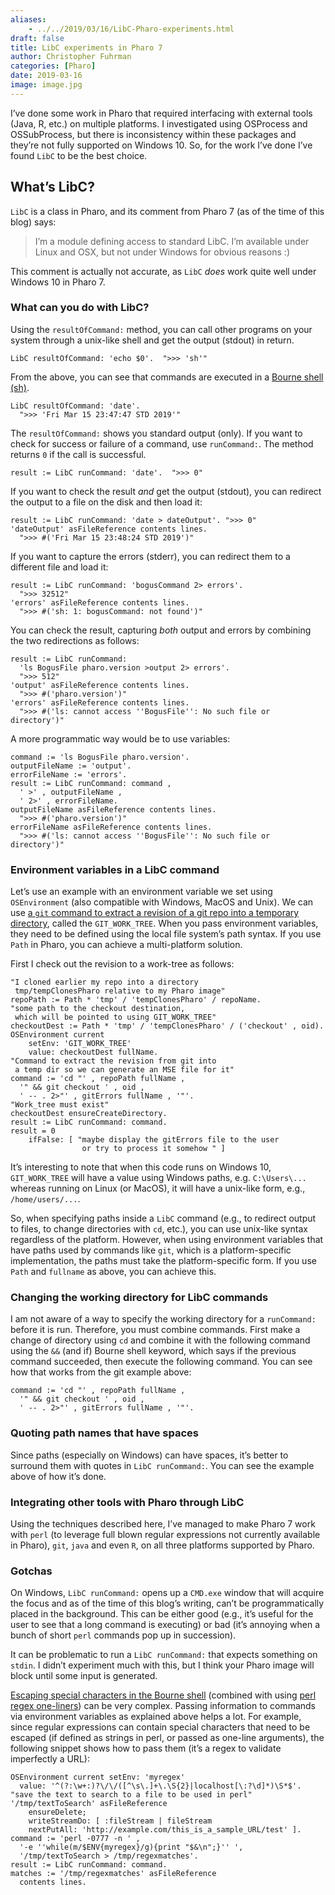 ```yaml
---
aliases: 
    - ../../2019/03/16/LibC-Pharo-experiments.html
draft: false
title: LibC experiments in Pharo 7
author: Christopher Fuhrman
categories: [Pharo]
date: 2019-03-16
image: image.jpg
---
```


I've done some work in Pharo that required interfacing with external tools (Java, R, etc.) on multiple platforms. I investigated using OSProcess and OSSubProcess, but there is inconsistency within these packages and they're not fully supported on Windows 10. So, for the work I've done I've found `LibC` to be the best choice.

## What's LibC?

`LibC` is a class in Pharo, and its comment from Pharo 7 (as of the time of this blog) says:

> I'm a module defining access to standard LibC. 
> I'm available under Linux and OSX, but not under Windows for obvious reasons :)

This comment is actually not accurate, as `LibC` _does_ work quite well under Windows 10 in Pharo 7.

### What can you do with LibC?

Using the `resultOfCommand:` method, you can call other programs on your system through a unix-like shell and get the output (stdout) in return. 

```smalltalk
LibC resultOfCommand: 'echo $0'.  ">>> 'sh'"
```

From the above, you can see that commands are executed in a [Bourne shell (sh)](http://www.informit.com/articles/article.aspx?p=350778&seqNum=4). 

```smalltalk
LibC resultOfCommand: 'date'.  
  ">>> 'Fri Mar 15 23:47:47 STD 2019'"
```

The `resultOfCommand:` shows you standard output (only). If you want to check for success or failure of a command, use `runCommand:`. The method returns `0` if the call is successful.

```smalltalk
result := LibC runCommand: 'date'.  ">>> 0"
```

If you want to check the result _and_ get the output (stdout), you can redirect the output to a file on the disk and then load it:

```smalltalk
result := LibC runCommand: 'date > dateOutput'. ">>> 0"
'dateOutput' asFileReference contents lines. 
  ">>> #('Fri Mar 15 23:48:24 STD 2019')"
```

If you want to capture the errors (stderr), you can redirect them to a different file and load it:

```smalltalk
result := LibC runCommand: 'bogusCommand 2> errors'. 
  ">>> 32512"
'errors' asFileReference contents lines. 
  ">>> #('sh: 1: bogusCommand: not found')"
```

You can check the result, capturing _both_ output and errors by combining the two redirections as follows:

```smalltalk
result := LibC runCommand: 
  'ls BogusFile pharo.version >output 2> errors'. 
  ">>> 512"
'output' asFileReference contents lines. 
  ">>> #('pharo.version')"
'errors' asFileReference contents lines. 
  ">>> #('ls: cannot access ''BogusFile'': No such file or directory')"
```

A more programmatic way would be to use variables:

```smalltalk
command := 'ls BogusFile pharo.version'.
outputFileName := 'output'.
errorFileName := 'errors'.
result := LibC runCommand: command , 
  ' >' , outputFileName , 
  ' 2>' , errorFileName.
outputFileName asFileReference contents lines. 
  ">>> #('pharo.version')"
errorFileName asFileReference contents lines. 
  ">>> #('ls: cannot access ''BogusFile'': No such file or directory')"
```

### Environment variables in a LibC command

Let's use an example with an environment variable we set using `OSEnvironment` (also compatible with Windows, MacOS and Unix). We can use [a `git` command to extract a revision of a git repo into a temporary directory](https://stackoverflow.com/a/46942812/1168342), called the `GIT_WORK_TREE`. When you pass environment variables, they need to be defined using the local file system's path syntax. If you use `Path` in Pharo, you can achieve a multi-platform solution.

First I check out the revision to a work-tree as follows:

```smalltalk
"I cloned earlier my repo into a directory 
 tmp/tempClonesPharo relative to my Pharo image"
repoPath := Path * 'tmp' / 'tempClonesPharo' / repoName.
"some path to the checkout destination, 
 which will be pointed to using GIT_WORK_TREE"
checkoutDest := Path * 'tmp' / 'tempClonesPharo' / ('checkout' , oid). 
OSEnvironment current
    setEnv: 'GIT_WORK_TREE'
	value: checkoutDest fullName.
"Command to extract the revision from git into 
 a temp dir so we can generate an MSE file for it"
command := 'cd "' , repoPath fullName , 
  '" && git checkout ' , oid , 
  ' -- . 2>"' , gitErrors fullName , '"'.
"Work_tree must exist"
checkoutDest ensureCreateDirectory.
result := LibC runCommand: command.
result = 0
	ifFalse: [ "maybe display the gitErrors file to the user 
                or try to process it somehow " ]
```

It's interesting to note that when this code runs on Windows 10, `GIT_WORK_TREE` will have a value using Windows paths, e.g. `C:\Users\...` whereas running on Linux (or MacOS), it will have a unix-like form, e.g., `/home/users/...`.

So, when specifying paths inside a `LibC` command (e.g., to redirect output to files, to change directories with `cd`, etc.), you can use unix-like syntax regardless of the platform. However, when using environment variables that have paths used by commands like `git`, which is a platform-specific implementation, the paths must take the platform-specific form. If you use `Path` and `fullname` as above, you can achieve this. 

### Changing the working directory for LibC commands

I am not aware of a way to specify the working directory for a `runCommand:` before it is run. Therefore, you must combine commands. First make a change of directory using `cd` and combine it with the following command using the `&&` (and if) Bourne shell keyword, which says if the previous command succeeded, then execute the following command. You can see how that works from the git example above:

```smalltalk
command := 'cd "' , repoPath fullName , 
  '" && git checkout ' , oid , 
  ' -- . 2>"' , gitErrors fullName , '"'.
```

### Quoting path names that have spaces

Since paths (especially on Windows) can have spaces, it's better to surround them with quotes in `LibC runCommand:`. You can see the example above of how it's done.

### Integrating other tools with Pharo through LibC

Using the techniques described here, I've managed to make Pharo 7 work with `perl` (to leverage full blown regular expressions not currently available in Pharo), `git`, `java` and even `R`, on all three platforms supported by Pharo. 

### Gotchas

On Windows, `LibC runCommand:` opens up a `CMD.exe` window that will acquire the focus and as of the time of this blog's writing, can't be programmatically placed in the background. This can be either good (e.g., it's useful for the user to see that a long command is executing) or bad (it's annoying when a bunch of short `perl` commands pop up in succession). 

It can be problematic to run a `LibC runCommand:` that expects something on `stdin`. I didn't experiment much with this, but I think your Pharo image will block until some input is generated.

[Escaping special characters in the Bourne shell](https://unix.stackexchange.com/a/296147/248429) (combined with using [perl regex one-liners](https://www.rexegg.com/regex-perl-one-liners.html)) can be very complex. Passing information to commands via environment variables as explained above helps a lot. For example, since regular expressions can contain special characters that need to be escaped (if defined as strings in perl, or passed as one-line arguments), the following snippet shows how to pass them (it's a regex to validate imperfectly a URL):

```smalltalk
OSEnvironment current setEnv: 'myregex' 
  value: '^(?:\w+:)?\/\/([^\s\.]+\.\S{2}|localhost[\:?\d]*)\S*$'.
"save the text to search to a file to be used in perl"
'/tmp/textToSearch' asFileReference
	ensureDelete;
	writeStreamDo: [ :fileStream | fileStream 
    nextPutAll: 'http://example.com/this_is_a_sample_URL/test' ].
command := 'perl -0777 -n ' ,
  '-e ''while(m/$ENV{myregex}/g){print "$&\n";}'' ', 
  '/tmp/textToSearch > /tmp/regexmatches'.
result := LibC runCommand: command.
matches := '/tmp/regexmatches' asFileReference 
  contents lines.
```

